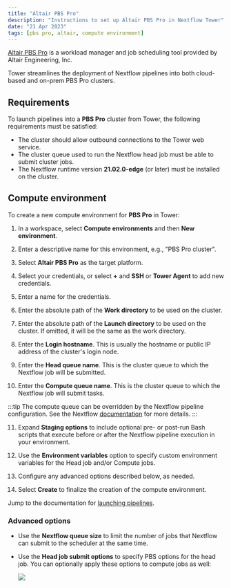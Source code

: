 ```yaml
---
title: "Altair PBS Pro"
description: "Instructions to set up Altair PBS Pro in Nextflow Tower"
date: "21 Apr 2023"
tags: [pbs pro, altair, compute environment]
---
```


[Altair PBS Pro](https://www.altair.com/pbs-professional/) is a workload manager and job scheduling tool provided by Altair Engineering, Inc.

Tower streamlines the deployment of Nextflow pipelines into both cloud-based and on-prem PBS Pro clusters.

## Requirements

To launch pipelines into a **PBS Pro** cluster from Tower, the following requirements must be satisfied:

- The cluster should allow outbound connections to the Tower web service.
- The cluster queue used to run the Nextflow head job must be able to submit cluster jobs.
- The Nextflow runtime version **21.02.0-edge** (or later) must be installed on the cluster.

## Compute environment

To create a new compute environment for **PBS Pro** in Tower:

1. In a workspace, select **Compute environments** and then **New environment**.

2. Enter a descriptive name for this environment, e.g., "PBS Pro cluster".

3. Select **Altair PBS Pro** as the target platform.

4. Select your credentials, or select **+** and **SSH** or **Tower Agent** to add new credentials.

5. Enter a name for the credentials.

6. Enter the absolute path of the **Work directory** to be used on the cluster.

7. Enter the absolute path of the **Launch directory** to be used on the cluster. If omitted, it will be the same as the work directory.

8. Enter the **Login hostname**. This is usually the hostname or public IP address of the cluster's login node.

9. Enter the **Head queue name**. This is the cluster queue to which the Nextflow job will be submitted.

10. Enter the **Compute queue name**. This is the cluster queue to which the Nextflow job will submit tasks.

:::tip
The compute queue can be overridden by the Nextflow pipeline configuration. See the Nextflow [documentation](https://www.nextflow.io/docs/latest/process.html#queue) for more details.
:::

11. Expand **Staging options** to include optional pre- or post-run Bash scripts that execute before or after the Nextflow pipeline execution in your environment.

12. Use the **Environment variables** option to specify custom environment variables for the Head job and/or Compute jobs.

13. Configure any advanced options described below, as needed.

14. Select **Create** to finalize the creation of the compute environment.

Jump to the documentation for [launching pipelines](../launch/launchpad.mdx).

### Advanced options

- Use the **Nextflow queue size** to limit the number of jobs that Nextflow can submit to the scheduler at the same time.

- Use the **Head job submit options** to specify PBS options for the head job. You can optionally apply these options to compute jobs as well:

  ![](./_images/head_job_propagation.png)
